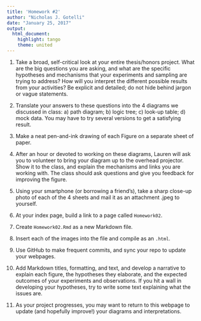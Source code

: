 ---
title: 'Homework #2'
author: "Nicholas J. Gotelli"
date: "January 25, 2017"
output: 
  html_document: 
    highlight: tango
    theme: united
---


1. Take a broad, self-critical look at your entire thesis/honors project. What are the big questions you are asking, and what are the specific hypotheses and mechanisms that your experiments and sampling are trying to address? How will you interpret the different possible results from your activities? Be explicit and detailed; do not hide behind jargon or vague statements.  

2. Translate your answers to these questions into the 4 diagrams we discussed in class: a) path diagram; b) logic tree; c) look-up table; d) mock data. You may have to try several versions to get a satisfying result.

3. Make a neat pen-and-ink drawing of each Figure on a separate sheet of paper.

4. After an hour or devoted to working on these diagrams, Lauren will ask you to volunteer to bring your diagram up to the overhead projector. Show it to the class, and explain the mechanisms and links you are working with. The class should ask questions and give you feedback for improving the figure.

5. Using your smartphone (or borrowing a friend's), take a sharp close-up photo of each of the 4 sheets and mail it as an attachment .jpeg to yourself.

6. At your index page, build a link to a page called `Homework02`.

7. Create `Homework02.Rmd` as a new Markdown file.

8. Insert each of the images into the file and compile as an `.html`.

9. Use GitHub to make frequent commits, and sync your repo to update your webpages.

10. Add Markdown titles, formatting, and text, and develop a narrative to explain each figure, the hypotheses they elaborate, and the expected outcomes of your experiments and observations. If you hit a wall in developing your hypotheses, try to write some text explaining what the issues are. 

11. As your project progresses, you may want to return to this webpage to update (and hopefully improve!) your diagrams and interpretations.
